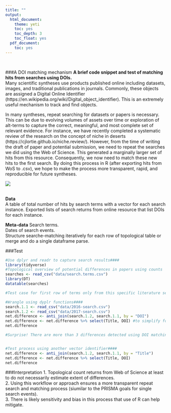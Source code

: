 ```yaml
---
title: ""
output:
  html_document:
    theme: yeti
    toc: yes
    toc_depth: 3
    toc_float: yes
  pdf_document:
    toc: yes
---
```

<br>  

###A DOI matching mechanism
**A brief code snippet and test of matching hits from searches using DOIs.**  
Many scientific syntheses use products published online including datasets, images, and traditional publications in journals. Commonly, these objects are assigned a Digital Online Identifier (https://en.wikipedia.org/wiki/Digital_object_identifier). This is an extremely useful mechanism to track and find objects.

In many syntheses, repeat searching for datasets or papers is necessary. This can be due to evolving volumes of assets over time or exploration of alt-terms to capture the correct, meaningful, and most complete set of relevant evidence. For instance, we have recently completed a systematic review of the research on the concept of niche in deserts (https://cjlortie.github.io/niche.review/).  However, from the time of writing the draft of paper and potential submission, we need to repeat the searches we did using the Web of Science.  This generated a marginally larger set of hits from this resource. Consequently, we now need to match these new hits to the first search. By doing this process in R (after exporting hits from WoS to .csv), we hope to make the process more transparent, rapid, and reproducible for future syntheses.
<br>  

![](./DOI.jpg)  
<br>

**Data**  
A table of total number of hits by search terms with a vector for each search instance.
Exported lists of search returns from online resource that list DOIs for each instance.  


**Meta-data**
Search terms.  
Dates of search events.  
Structure searche-matching iteratively for each row of topological table or merge and do a single dataframe parse.  

###Test
```r
#Use dplyr and readr to capture search results####
library(tidyverse)
#Topological overview of potential differences in papers using counts
searches <- read_csv("data/search.terms.csv")
library(DT)
datatable(searches) 

#Test case for first row of terms only from this specific literature search####

#Wrangle using dyplr functions####
search.1.1 <- read_csv("data/2016-search.csv")
search.1.2 <- read_csv("data/2017-search.csv")
net.difference <- anti_join(search.1.2, search.1.1, by = "DOI")
net.difference <- net.difference %>% select(Title, DOI) #to simplify for a look
net.difference

#Surprise! There are more than 3 differences detected using DOI matching.


#Test process using another vector identifier####
net.difference <- anti_join(search.1.2, search.1.1, by = "Title")
net.difference <- net.difference %>% select(Title, DOI)
net.difference
```

###Interpretation
1. Topological count returns from Web of Science at least to do not necessarily estimate extent of differences.  
2. Using this workflow or approach ensures a more transparent repeat search and matching process (siumilar to the PRISMA goals for single search events).  
3. There is likely sensitivity and bias in this process that use of R can help mitigate.